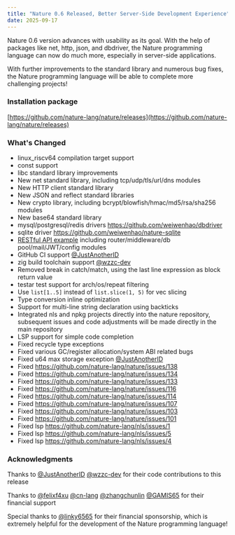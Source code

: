 ```yaml
---
title: "Nature 0.6 Released, Better Server-Side Development Experience"
date: 2025-09-17
---
```


Nature 0.6 version advances with usability as its goal. With the help of packages like net, http, json, and dbdriver, the Nature programming language can now do much more, especially in server-side applications.

With further improvements to the standard library and numerous bug fixes, the Nature programming language will be able to complete more challenging projects!

### Installation package

[https://github.com/nature-lang/nature/releases](https://github.com/nature-lang/nature/releases)

### What's Changed

- linux_riscv64 compilation target support
- const support
- libc standard library improvements
- New net standard library, including tcp/udp/tls/url/dns modules
- New HTTP client standard library
- New JSON and reflect standard libraries
- New crypto library, including bcrypt/blowfish/hmac/md5/rsa/sha256 modules
- New base64 standard library
- mysql/postgresql/redis drivers https://github.com/weiwenhao/dbdriver
- sqlite driver https://github.com/weiwenhao/nature-sqlite
- [RESTful API example](https://github.com/weiwenhao/emoji-api) including router/middleware/db pool/mail/JWT/config modules
- GitHub CI support [@JustAnotherID](https://github.com/JustAnotherID)
- zig build toolchain support [@wzzc-dev](https://github.com/wzzc-dev)
- Removed break in catch/match, using the last line expression as block return value
- testar test support for arch/os/repeat filtering
- Use `list[1..5]` instead of `list.slice(1, 5)` for vec slicing
- Type conversion inline optimization
- Support for multi-line string declaration using backticks
- Integrated nls and npkg projects directly into the nature repository, subsequent issues and code adjustments will be made directly in the main repository
- LSP support for simple code completion
- Fixed recycle type exceptions
- Fixed various GC/register allocation/system ABI related bugs
- Fixed u64 max storage exception [@JustAnotherID](https://github.com/JustAnotherID)
- Fixed https://github.com/nature-lang/nature/issues/138
- Fixed https://github.com/nature-lang/nature/issues/134
- Fixed https://github.com/nature-lang/nature/issues/133
- Fixed https://github.com/nature-lang/nature/issues/116
- Fixed https://github.com/nature-lang/nature/issues/114
- Fixed https://github.com/nature-lang/nature/issues/107
- Fixed https://github.com/nature-lang/nature/issues/103
- Fixed https://github.com/nature-lang/nature/issues/101
- Fixed lsp https://github.com/nature-lang/nls/issues/1
- Fixed lsp https://github.com/nature-lang/nls/issues/5
- Fixed lsp https://github.com/nature-lang/nls/issues/4

### Acknowledgments

Thanks to [@JustAnotherID](https://github.com/JustAnotherID) [@wzzc-dev](https://github.com/wzzc-dev) for their code contributions to this release

Thanks to [@felixf4xu](https://github.com/felixf4xu) [@cn-lang](https://github.com/cn-lang) [@zhangchunlin](https://github.com/zhangchunlin) [@GAMIS65](https://github.com/GAMIS65) for their financial support

Special thanks to [@linky6565](https://github.com/linky6565) for their financial sponsorship, which is extremely helpful for the development of the Nature programming language!
